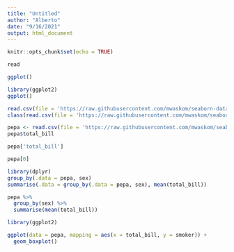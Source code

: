 ```yaml
---
title: "Untitled"
author: "Alberto"
date: "9/16/2021"
output: html_document
---
```


```r
knitr::opts_chunk$set(echo = TRUE)
```

```r
read
```

```r
ggplot()
```

```r
library(ggplot2)
ggplot()
```

```r
read.csv(file = 'https://raw.githubusercontent.com/mwaskom/seaborn-data/master/tips.csv')
class(read.csv(file = 'https://raw.githubusercontent.com/mwaskom/seaborn-data/master/tips.csv'))
```

```r
pepa <- read.csv(file = 'https://raw.githubusercontent.com/mwaskom/seaborn-data/master/tips.csv')
pepa$total_bill
```

```r
pepa['total_bill']
```

```r
pepa[0]
```

```r
library(dplyr)
group_by(.data = pepa, sex)
summarise(.data = group_by(.data = pepa, sex), mean(total_bill))
```

```r
pepa %>% 
  group_by(sex) %>% 
  summarise(mean(total_bill))
```

```r
library(ggplot2)

ggplot(data = pepa, mapping = aes(x = total_bill, y = smoker)) +
  geom_boxplot()
```

